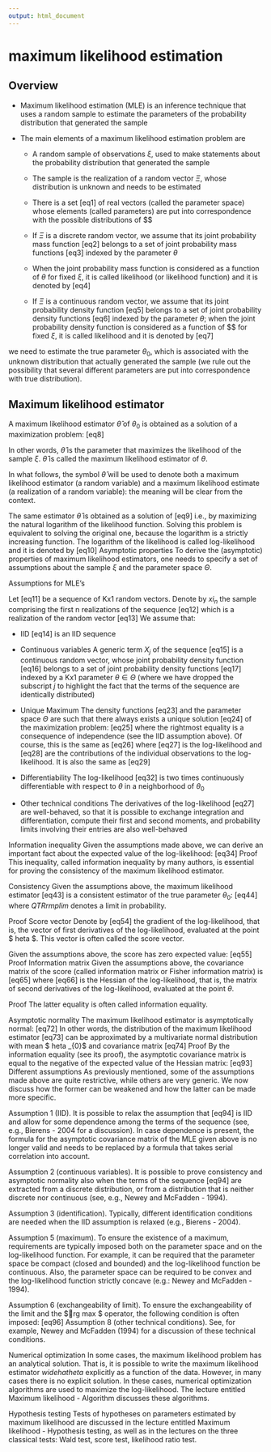 ```yaml
---
output: html_document
---
```


# maximum likelihood estimation

## Overview

- Maximum likelihood estimation (MLE) is an inference technique that uses a random sample to estimate the parameters of the probability distribution that generated the sample

- The main elements of a maximum likelihood estimation problem are

    + A random sample of observations $\xi$, used to make statements about the probability distribution that generated the sample

    + The sample is the realization of a random vector $\Xi$, whose distribution is unknown and needs to be estimated

    + There is a set [eq1] of real vectors (called the parameter space) whose elements (called parameters) are put into correspondence with the possible distributions of $\Xi $

    + If $\Xi$ is a discrete random vector, we assume that its joint probability mass function [eq2] belongs to a set of joint probability mass functions [eq3] indexed by the parameter $\theta$
    + When the joint probability mass function is considered as a function of $\theta$ for fixed $\xi$, it is called likelihood (or likelihood function) and it is denoted by
[eq4]

    + If $\Xi$ is a continuous random vector, we assume that its joint probability density function [eq5] belongs to a set of joint probability density functions [eq6] indexed by the parameter $\theta$; when the joint probability density function is considered as a function of $\theta $ for fixed $\xi$, it is called likelihood and it is denoted by
[eq7]

we need to estimate the true parameter $\theta _{0}$, which is associated with the unknown distribution that actually generated the sample (we rule out the possibility that several different parameters are put into correspondence with true distribution).

## Maximum likelihood estimator

A maximum likelihood estimator $\widehat{\theta}$ of $\theta_{0}$ is obtained as a solution of a maximization problem:
[eq8]

In other words, $\widehat{\theta}$ is the parameter that maximizes the likelihood of the sample $\xi$. $\widehat{\theta}$ is called the maximum likelihood estimator of $\theta$.

In what follows, the symbol $\widehat{\theta}$ will be used to denote both a maximum likelihood estimator (a random variable) and a maximum likelihood estimate (a realization of a random variable): the meaning will be clear from the context.

The same estimator $\widehat{\theta}$ is obtained as a solution of
[eq9]
i.e., by maximizing the natural logarithm of the likelihood function. Solving this problem is equivalent to solving the original one, because the logarithm is a strictly increasing function. The logarithm of the likelihood is called log-likelihood and it is denoted by
[eq10]
Asymptotic properties
To derive the (asymptotic) properties of maximum likelihood estimators, one needs to specify a set of assumptions about the sample $\xi$ and the parameter space $\Theta$.



Assumptions for MLE's

Let [eq11] be a sequence of Kx1 random vectors. Denote by $xi _{n}$ the sample comprising the first n realizations of the sequence
[eq12]
which is a realization of the random vector
[eq13]
We assume that:

- <span class="explain">IID</span> <span class="tooltip">[eq14] is an IID sequence</span>

- <span class="explain">Continuous variables</span> <span class="tooltip">A generic term $X_{j}$ of the sequence [eq15] is a continuous random vector, whose joint probability density function [eq16] belongs to a set of joint probability density functions [eq17] indexed by a Kx1 parameter $\theta \in \Theta$ (where we have dropped the subscript $j$ to highlight the fact that the terms of the sequence are identically distributed)</span>

- <span class="explain">Unique Maximum <span class="tooltip">The density functions [eq23] and the parameter space $\Theta$ are such that there always exists a unique solution [eq24] of the maximization problem: [eq25] where the rightmost equality is a consequence of independence (see the IID assumption above). Of course, this is the same as [eq26] where [eq27] is the log-likelihood and [eq28] are the contributions of the individual observations to the log-likelihood. It is also the same as [eq29]</span>

- <span class="explain">Differentiability</span> <span class="tooltip"> The log-likelihood [eq32] is two times continuously differentiable with respect to $\theta$ in a neighborhood of $\theta _{0}$</span>

- <span class="explain">Other technical conditions</span> <span class="tooltip">The derivatives of the log-likelihood [eq27] are well-behaved, so that it is possible to exchange integration and differentiation, compute their first and second moments, and probability limits involving their entries are also well-behaved</span>

Information inequality
Given the assumptions made above, we can derive an important fact about the expected value of the log-likelihood:
[eq34]
Proof
This inequality, called information inequality by many authors, is essential for proving the consistency of the maximum likelihood estimator.

Consistency
Given the assumptions above, the maximum likelihood estimator [eq43] is a consistent estimator of the true parameter $\theta_{0}$:
[eq44]
where $QTR{rm}{plim}$ denotes a limit in probability.

Proof
Score vector
Denote by [eq54] the gradient of the log-likelihood, that is, the vector of first derivatives of the log-likelihood, evaluated at the point $	heta $. This vector is often called the score vector.

Given the assumptions above, the score has zero expected value:
[eq55]
Proof
Information matrix
Given the assumptions above, the covariance matrix of the score (called information matrix or Fisher information matrix) is
[eq65]
where [eq66] is the Hessian of the log-likelihood, that is, the matrix of second derivatives of the log-likelihood, evaluated at the point $\theta$.

Proof
The latter equality is often called information equality.

Asymptotic normality
The maximum likelihood estimator is asymptotically normal:
[eq72]
In other words, the distribution of the maximum likelihood estimator [eq73] can be approximated by a multivariate normal distribution with mean $	heta _{0}$ and covariance matrix
[eq74]
Proof
By the information equality (see its proof), the asymptotic covariance matrix is equal to the negative of the expected value of the Hessian matrix:
[eq93]
Different assumptions
As previously mentioned, some of the assumptions made above are quite restrictive, while others are very generic. We now discuss how the former can be weakened and how the latter can be made more specific.

Assumption 1 (IID). It is possible to relax the assumption that [eq94] is IID and allow for some dependence among the terms of the sequence (see, e.g., Bierens - 2004 for a discussion). In case dependence is present, the formula for the asymptotic covariance matrix of the MLE given above is no longer valid and needs to be replaced by a formula that takes serial correlation into account.

Assumption 2 (continuous variables). It is possible to prove consistency and asymptotic normality also when the terms of the sequence [eq94] are extracted from a discrete distribution, or from a distribution that is neither discrete nor continuous (see, e.g., Newey and McFadden - 1994).

Assumption 3 (identification). Typically, different identification conditions are needed when the IID assumption is relaxed (e.g., Bierens - 2004).

Assumption 5 (maximum). To ensure the existence of a maximum, requirements are typically imposed both on the parameter space and on the log-likelihood function. For example, it can be required that the parameter space be compact (closed and bounded) and the log-likelihood function be continuous. Also, the parameter space can be required to be convex and the log-likelihood function strictly concave (e.g.: Newey and McFadden - 1994).

Assumption 6 (exchangeability of limit). To ensure the exchangeability of the limit and the $rg max $ operator, the following condition is often imposed:
[eq96]
Assumption 8 (other technical conditions). See, for example, Newey and McFadden (1994) for a discussion of these technical conditions.

Numerical optimization
In some cases, the maximum likelihood problem has an analytical solution. That is, it is possible to write the maximum likelihood estimator $widehat{	heta }$ explicitly as a function of the data. However, in many cases there is no explicit solution. In these cases, numerical optimization algorithms are used to maximize the log-likelihood. The lecture entitled Maximum likelihood - Algorithm discusses these algorithms.



Hypothesis testing
Tests of hypotheses on parameters estimated by maximum likelihood are discussed in the lecture entitled Maximum likelihood - Hypothesis testing, as well as in the lectures on the three classical tests: Wald test, score test, likelihood ratio test.
